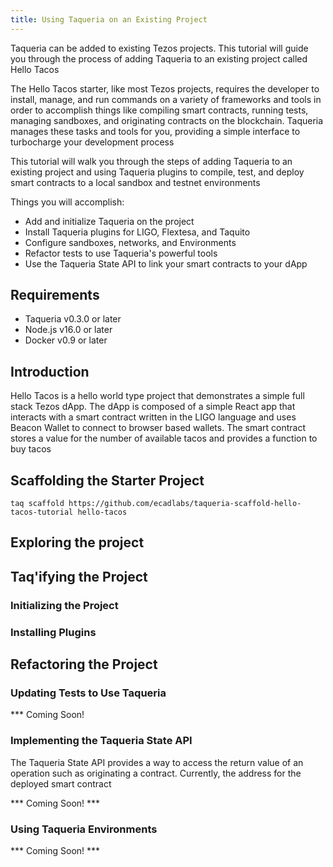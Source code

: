 ```yaml
---
title: Using Taqueria on an Existing Project
---
```


Taqueria can be added to existing Tezos projects. This tutorial will guide you through the process of adding Taqueria to an existing project called Hello Tacos

The Hello Tacos starter, like most Tezos projects, requires the developer to install, manage, and run commands on a variety of frameworks and tools in order to accomplish things like compiling smart contracts, running tests, managing sandboxes, and originating contracts on the blockchain. Taqueria manages these tasks and tools for you, providing a simple interface to turbocharge your development process

This tutorial will walk you through the steps of adding Taqueria to an existing project and using Taqueria plugins to compile, test, and deploy smart contracts to a local sandbox and testnet environments

Things you will accomplish:
- Add and initialize Taqueria on the project
- Install Taqueria plugins for LIGO, Flextesa, and Taquito
- Configure sandboxes, networks, and Environments
- Refactor tests to use Taqueria's powerful tools
- Use the Taqueria State API to link your smart contracts to your dApp 

## Requirements

- Taqueria v0.3.0 or later
- Node.js v16.0 or later
- Docker v0.9 or later

## Introduction

Hello Tacos is a hello world type project that demonstrates a simple full stack Tezos dApp. The dApp is composed of a simple React app that interacts with a smart contract written in the LIGO language and uses Beacon Wallet to connect to browser based wallets. The smart contract stores a value for the number of available tacos and provides a function to buy tacos





## Scaffolding the Starter Project



```shell
taq scaffold https://github.com/ecadlabs/taqueria-scaffold-hello-tacos-tutorial hello-tacos
```

## Exploring the project

## Taq'ifying the Project



### Initializing the Project



### Installing Plugins



## Refactoring the Project




### Updating Tests to Use Taqueria

*** Coming Soon!

### Implementing the Taqueria State API

The Taqueria State API provides a way to access the return value of an operation such as originating a contract. Currently, the address for the deployed smart contract 

*** Coming Soon! ***

### Using Taqueria Environments

*** Coming Soon! ***